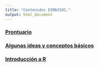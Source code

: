 ```yaml
---
title: "Contenidos ESMA3101."
output: html_document
---
```



### [Prontuario]()

### [Algunas ideas y conceptos básicos](https://didier-murillo.netlify.com/Intro_Esma3101/)

### [Introducción a R](https://didier-murillo.netlify.com/Intro_R/)

